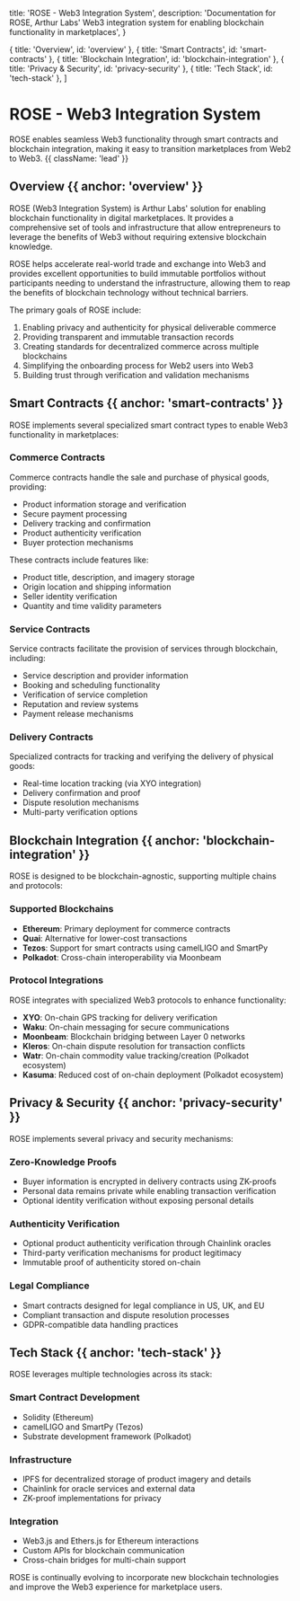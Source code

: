 
  title: 'ROSE - Web3 Integration System',
  description: 'Documentation for ROSE, Arthur Labs\' Web3 integration system for enabling blockchain functionality in marketplaces',
}

  { title: 'Overview', id: 'overview' },
  { title: 'Smart Contracts', id: 'smart-contracts' },
  { title: 'Blockchain Integration', id: 'blockchain-integration' },
  { title: 'Privacy & Security', id: 'privacy-security' },
  { title: 'Tech Stack', id: 'tech-stack' },
]

<HeroPattern />

# ROSE - Web3 Integration System

ROSE enables seamless Web3 functionality through smart contracts and blockchain integration, making it easy to transition marketplaces from Web2 to Web3. {{ className: 'lead' }}

## Overview {{ anchor: 'overview' }}

ROSE (Web3 Integration System) is Arthur Labs' solution for enabling blockchain functionality in digital marketplaces. It provides a comprehensive set of tools and infrastructure that allow entrepreneurs to leverage the benefits of Web3 without requiring extensive blockchain knowledge.

ROSE helps accelerate real-world trade and exchange into Web3 and provides excellent opportunities to build immutable portfolios without participants needing to understand the infrastructure, allowing them to reap the benefits of blockchain technology without technical barriers.

The primary goals of ROSE include:

1. Enabling privacy and authenticity for physical deliverable commerce
2. Providing transparent and immutable transaction records
3. Creating standards for decentralized commerce across multiple blockchains
4. Simplifying the onboarding process for Web2 users into Web3
5. Building trust through verification and validation mechanisms

## Smart Contracts {{ anchor: 'smart-contracts' }}

ROSE implements several specialized smart contract types to enable Web3 functionality in marketplaces:

### Commerce Contracts

Commerce contracts handle the sale and purchase of physical goods, providing:

- Product information storage and verification
- Secure payment processing
- Delivery tracking and confirmation
- Product authenticity verification
- Buyer protection mechanisms

These contracts include features like:
- Product title, description, and imagery storage
- Origin location and shipping information
- Seller identity verification
- Quantity and time validity parameters

### Service Contracts

Service contracts facilitate the provision of services through blockchain, including:

- Service description and provider information
- Booking and scheduling functionality
- Verification of service completion
- Reputation and review systems
- Payment release mechanisms

### Delivery Contracts

Specialized contracts for tracking and verifying the delivery of physical goods:

- Real-time location tracking (via XYO integration)
- Delivery confirmation and proof
- Dispute resolution mechanisms
- Multi-party verification options

## Blockchain Integration {{ anchor: 'blockchain-integration' }}

ROSE is designed to be blockchain-agnostic, supporting multiple chains and protocols:

### Supported Blockchains

- **Ethereum**: Primary deployment for commerce contracts
- **Quai**: Alternative for lower-cost transactions
- **Tezos**: Support for smart contracts using camelLIGO and SmartPy
- **Polkadot**: Cross-chain interoperability via Moonbeam

### Protocol Integrations

ROSE integrates with specialized Web3 protocols to enhance functionality:

- **XYO**: On-chain GPS tracking for delivery verification
- **Waku**: On-chain messaging for secure communications
- **Moonbeam**: Blockchain bridging between Layer 0 networks
- **Kleros**: On-chain dispute resolution for transaction conflicts
- **Watr**: On-chain commodity value tracking/creation (Polkadot ecosystem)
- **Kasuma**: Reduced cost of on-chain deployment (Polkadot ecosystem)

## Privacy & Security {{ anchor: 'privacy-security' }}

ROSE implements several privacy and security mechanisms:

### Zero-Knowledge Proofs

- Buyer information is encrypted in delivery contracts using ZK-proofs
- Personal data remains private while enabling transaction verification
- Optional identity verification without exposing personal details

### Authenticity Verification

- Optional product authenticity verification through Chainlink oracles
- Third-party verification mechanisms for product legitimacy
- Immutable proof of authenticity stored on-chain

### Legal Compliance

- Smart contracts designed for legal compliance in US, UK, and EU
- Compliant transaction and dispute resolution processes
- GDPR-compatible data handling practices

## Tech Stack {{ anchor: 'tech-stack' }}

ROSE leverages multiple technologies across its stack:

### Smart Contract Development
- Solidity (Ethereum)
- camelLIGO and SmartPy (Tezos)
- Substrate development framework (Polkadot)

### Infrastructure
- IPFS for decentralized storage of product imagery and details
- Chainlink for oracle services and external data
- ZK-proof implementations for privacy

### Integration
- Web3.js and Ethers.js for Ethereum interactions
- Custom APIs for blockchain communication
- Cross-chain bridges for multi-chain support

ROSE is continually evolving to incorporate new blockchain technologies and improve the Web3 experience for marketplace users.